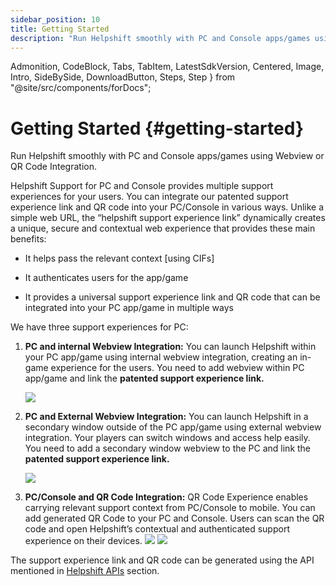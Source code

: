 ```yaml
---
sidebar_position: 10
title: Getting Started
description: "Run Helpshift smoothly with PC and Console apps/games using Webview or QR Code Integration."
---
```


  Admonition,
  CodeBlock,
  Tabs,
  TabItem,
  LatestSdkVersion,
  Centered,
  Image,
  Intro,
  SideBySide,
  DownloadButton,
  Steps,
  Step
} from "@site/src/components/forDocs";

# Getting Started {#getting-started}

<Intro>

Run Helpshift smoothly with PC and Console apps/games using Webview or QR Code Integration.

</Intro>

Helpshift Support for PC and Console provides multiple support experiences for your users. You can integrate our patented support experience link and QR code into your PC/Console in various ways. Unlike a simple web URL, the “helpshift support experience link” dynamically creates a unique, secure and contextual web experience that provides these main benefits:

- It helps pass the relevant context [using CIFs]

- It authenticates users for the app/game

- It provides a universal support experience link and QR code that can be integrated into your PC app/game in multiple ways

We have three support experiences for PC:

1. **PC and internal Webview Integration:** You can launch Helpshift within your PC app/game using internal webview integration, creating an in-game experience for the users. You need to add webview within PC app/game and link the **patented support experience link.**

   <Image src="/static/books/pc-and-console/pc-and-internal-web-view.png" width="major" centered />

1. **PC and External Webview Integration:** You can launch Helpshift in a secondary window outside of the PC app/game using external webview integration. Your players can switch windows and access help easily. You need to add a secondary window webview to the PC and link the **patented support experience link.**

   <Image src="/static/books/pc-and-console/pc-and-external-web-view.png" width="major" centered />

1. **PC/Console and QR Code Integration:** QR Code Experience enables carrying relevant support context from PC/Console to mobile. You can add generated QR Code to your PC and Console. Users can scan the QR code and open Helpshift’s contextual and authenticated support experience on their devices.
   <Image src="/static/books/pc-and-console/pc-qr-integration.png" width="major" centered /> <Image
     src="/static/books/pc-and-console/console-qr-integration.png"
     width="major"
     centered
   />

The support experience link and QR code can be generated using the API mentioned in [Helpshift APIs](../helpshift-apis) section.
